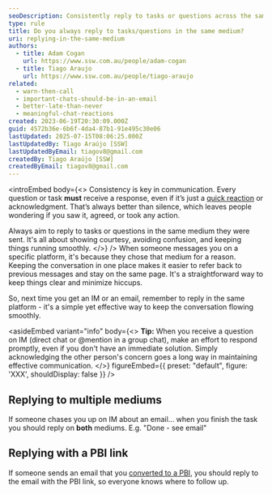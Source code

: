 ```yaml
---
seoDescription: Consistently reply to tasks or questions across the same medium they were sent, ensuring courtesy and clarity.
type: rule
title: Do you always reply to tasks/questions in the same medium?
uri: replying-in-the-same-medium
authors:
  - title: Adam Cogan
    url: https://www.ssw.com.au/people/adam-cogan
  - title: Tiago Araujo
    url: https://www.ssw.com.au/people/tiago-araujo
related:
  - warn-then-call
  - important-chats-should-be-in-an-email
  - better-late-than-never
  - meaningful-chat-reactions
created: 2023-06-19T20:30:09.000Z
guid: 4572b36e-6b6f-4da4-87b1-91e495c30e06
lastUpdated: 2025-07-15T08:06:25.000Z
lastUpdatedBy: Tiago Araújo [SSW]
lastUpdatedByEmail: tiagov8@gmail.com
createdBy: Tiago Araújo [SSW]
createdByEmail: tiagov8@gmail.com
---
```


<introEmbed
  body={<>
Consistency is key in communication. Every question or task **must** receive a response, even if it’s just a [quick reaction](/meaningful-chat-reactions) or acknowledgment. That’s always better than silence, which leaves people wondering if you saw it, agreed, or took any action.

Always aim to reply to tasks or questions in the same medium they were sent. It's all about showing courtesy, avoiding confusion, and keeping things running smoothly.
  </>}
/>
When someone messages you on a specific platform, it's because they chose that medium for a reason. Keeping the conversation in one place makes it easier to refer back to previous messages and stay on the same page. It's a straightforward way to keep things clear and minimize hiccups.

So, next time you get an IM or an email, remember to reply in the same platform - it's a simple yet effective way to keep the conversation flowing smoothly.

<asideEmbed
  variant="info"
  body={<>
    **Tip:** When you receive a question on IM (direct chat or @mention in a group chat), make an effort to respond promptly, even if you don't have an immediate solution. Simply acknowledging the other person's concern goes a long way in maintaining effective communication.
  </>}
  figureEmbed={{
    preset: "default",
    figure: 'XXX',
    shouldDisplay: false
  }}
/>

## Replying to multiple mediums

If someone chases you up on IM about an email... when you finish the task you should reply on **both** mediums.
E.g. "Done - see email"

## Replying with a PBI link

If someone sends an email that you [converted to a PBI](/turn-emails-into-work-items), you should reply to the email with the PBI link, so everyone knows where to follow up.
